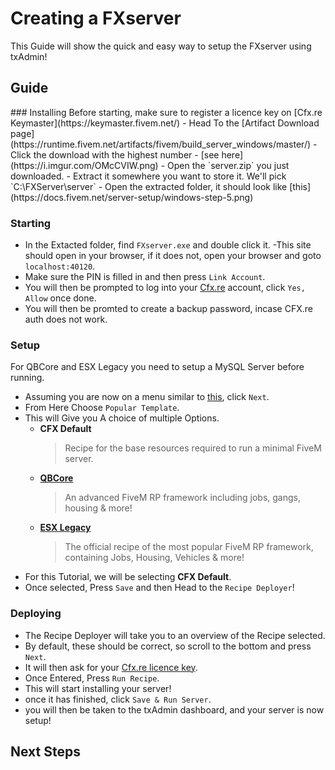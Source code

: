 
# Creating a FXserver

This Guide will show the quick and easy way to setup the FXserver using txAdmin!

## Guide
<Steps>
### Installing
    <Callout type="info">
        Before starting, make sure to register a licence key on [Cfx.re Keymaster](https://keymaster.fivem.net/)
    </Callout>
- Head To the [Artifact Download page](https://runtime.fivem.net/artifacts/fivem/build_server_windows/master/)
- Click the download with the highest number - [see here](https://i.imgur.com/OMcCVIW.png)
- Open the `server.zip` you just downloaded.
- Extract it somewhere you want to store it. We'll pick `C:\FXServer\server`
- Open the extracted folder, it should look like [this](https://docs.fivem.net/server-setup/windows-step-5.png)

### Starting

- In the Extacted folder, find `FXserver.exe` and double click it.
  -This site should open in your browser, if it does not, open your browser and goto `localhost:40120`.
- Make sure the PIN is filled in and then press `Link Account`.
- You will then be prompted to log into your [Cfx.re](https://forum.cfx.re/) account, click `Yes, Allow` once done.
- You will then be promted to create a backup password, incase CFX.re auth does not work.

### Setup
<Callout type="warning">
    For QBCore and ESX Legacy you need to setup a MySQL Server before running.
</Callout>

- Assuming you are now on a menu similar to [this](https://docs.fivem.net/server-setup/windows-step2-5.png), click `Next`.
- From Here Choose `Popular Template`.
- This will Give you A choice of multiple Options.
  - **CFX Default**
    > Recipe for the base resources required to run a minimal FiveM server.
  - **[QBCore](https://github.com/qbcore-framework/qb-core)**
    > An advanced FiveM RP framework including jobs, gangs, housing & more!
  - **[ESX Legacy](https://github.com/esx-framework/esx_core)**
    > The official recipe of the most popular FiveM RP framework, containing Jobs, Housing, Vehicles & more!
- For this Tutorial, we will be selecting **CFX Default**.
- Once selected, Press `Save` and then Head to the `Recipe Deployer`!

### Deploying

- The Recipe Deployer will take you to an overview of the Recipe selected.
- By default, these should be correct, so scroll to the bottom and press `Next`.
- It will then ask for your [Cfx.re licence key](https://keymaster.fivem.net/).
- Once Entered, Press `Run Recipe`.
- This will start installing your server!
- once it has finished, click `Save & Run Server`.
- you will then be taken to the txAdmin dashboard, and your server is now setup!
</Steps>

## Next Steps